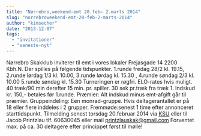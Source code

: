 ```yaml
---
title: "Nørrebro,weekend-emt 28.feb– 2.marts 2014"
slug: "norrebroweekend-emt-28-feb-2-marts-2014"
author: "kimsecher"
date: "2013-12-07"
tags: 
  - "invitationer"
  - "seneste-nyt"
---
```


Nørrebro Skakklub inviterer til emt i vores lokaler Frejasgade 14 2200 Kbh.N. Der spilles på følgende tidspunkter. 1.runde fredag 28/2 kl. 19.15, 2.runde lørdag 1/3 kl. 10.00, 3.runde lørdag kl. 15.30 , 4.runde søndag 2/3 kl. 10.00 5.runde søndag kl. 15.30 Turneringen er røgfri. ELO-rates hvis muligt. 40 træk/90 min derefter 15 min. pr. spiller. 30 sek pr.træk fra træk 1. Indskud kr. 150,- betales før 1.runde. Præmier: Alt indskud minus emt-afgift går til præmier. Gruppeindeling: Een monrad-gruppe. Hvis deltagerantallet er på 18 eller flere inddeles i 2 grupper. Fremmøde:senest 1 time efter annonceret starttidspunkt. Tilmelding senest torsdag 20.februar 2014 via [KSU](http://ksu.dk/kalender/dotnet/viskalender.aspx?id=1290) eller til Jacob Printzlau tlf. 60630045 eller mail printzlauskak@gmail.com Forventet max. på ca. 30 deltagere efter princippet først til mølle!
